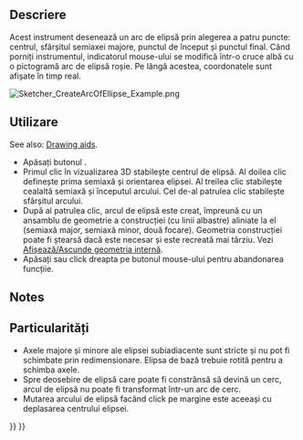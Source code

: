 <languages/>

{{Docnav
|[[Sketcher_Create3PointArc|Arc by 3 points]]
|[[Sketcher_CreateArcOfHyperbola|Arc of hyperbola]]
|[[Sketcher_Workbench|Sketcher]]
|IconL=Sketcher_Create3PointArc.svg
|IconR=Sketcher_CreateArcOfHyperbola.svg
|IconC=Workbench_Sketcher.svg
}}

<div class="mw-translate-fuzzy">
{{GuiCommand/ro
|Name=Sketcher CreateArcOfEllipse
|Name/ro=Sketcher arc de elipsă
|Workbenches=[[Sketcher Workbench/ro|Sketcher]]
|MenuLocation=Sketch → Geometria schitei → Creaţi un arc de elipsă
|Version=0.15
|SeeAlso=[[Sketcher CreateEllipseByCenter/ro|Sketcher elipsă cu centru]], [[Sketcher CompCreateArc/ro|Sketcher Arc cu centru]]
}}
</div>

<span id="Description"></span>
==Descriere==

<div class="mw-translate-fuzzy">
Acest instrument desenează un arc de elipsă prin alegerea a patru puncte: centrul, sfârșitul semiaxei majore, punctul de început și punctul final.
Când porniți instrumentul, indicatorul mouse-ului se modifică într-o cruce albă cu o pictogramă arc de elipsă roșie. Pe lângă acestea, coordonatele sunt afișate în timp real.
</div>

[[Image:Sketcher_CreateArcOfEllipse_Example.png]]
{{Caption|Arc of ellipse (white) with internal geometry (dark yellow)}}

<span id="Usage"></span>
<div class="mw-translate-fuzzy">
==Utilizare==
</div>

See also: [[Sketcher_Workbench#Drawing_aids|Drawing aids]].

<div class="mw-translate-fuzzy">
* Apăsați butonul {{KEY|[[File:Sketcher CreateArcOfEllipse.png|24px]] '''arc of ellipse'''}}.
* Primul clic în vizualizarea 3D stabilește centrul de elipsă. Al doilea clic definește prima semiaxă și orientarea elipsei. Al treilea clic stabilește cealaltă semiaxă și începutul arcului. Cel de-al patrulea clic stabilește sfârșitul arcului.
* După al patrulea clic, arcul de elipsă este creat, împreună cu un ansamblu de geometrie a construcției (cu linii albastre) aliniate la el (semiaxă major, semiaxă minor, două focare). Geometria construcției poate fi ștearsă dacă este necesar și este recreată mai târziu. Vezi [[Sketcher RestoreInternalAlignmentGeometry/ro|Afișează/Ascunde geometria internă]].
* Apăsați {{KEY|ESC}} sau click dreapta pe butonul mouse-ului pentru abandonarea funcțiie.
</div>

==Notes==

<div class="mw-translate-fuzzy">
==Particularități==
* Axele majore și minore ale elipsei subiadiacente sunt stricte și nu pot fi schimbate prin redimensionare. Elipsa de bază trebuie rotită pentru a schimba axele.
* Spre deosebire de elipsă care poate fi constrânsă să devină un cerc, arcul de elipsă nu poate fi transformat într-un arc de cerc.
* Mutarea arcului de elipsă facând click pe margine este aceeași cu deplasarea centrului elipsei.
</div>


{{Docnav
|[[Sketcher_Create3PointArc|Arc by 3 points]]
|[[Sketcher_CreateArcOfHyperbola|Arc of hyperbola]]
|[[Sketcher_Workbench|Sketcher]]
|IconL=Sketcher_Create3PointArc.svg
|IconR=Sketcher_CreateArcOfHyperbola.svg
|IconC=Workbench_Sketcher.svg
}}

{{Sketcher Tools navi{{#translation:}}}}
{{Userdocnavi{{#translation:}}}}